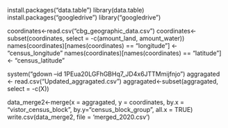 install.packages("data.table")
library(data.table)
install.packages("googledrive")
library("googledrive")

coordinates<-read.csv("cbg_geographic_data.csv")
coordinates<-subset(coordinates, select = -c(amount_land, amount_water))
names(coordinates)[names(coordinates) == "longitude"] <- "census_longitude"
names(coordinates)[names(coordinates) == "latitude"] <- "census_latitude"

system("gdown --id 1PEua20LGFhGBHq7_JD4x6JTTMmijfnjo")
aggragated <- read.csv("Updated_aggragated.csv")
aggragated<-subset(aggragated, select = -c(X))


data_merge2<-merge(x = aggragated, y = coordinates, by.x = "vistor_census_block", by.y="census_block_group", all.x = TRUE)
write.csv(data_merge2, file = 'merged_2020.csv')

